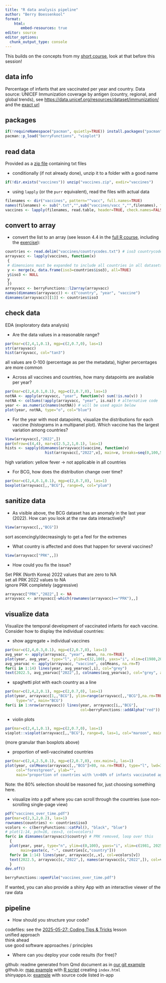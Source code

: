 ```yaml
---
title: "R data analysis pipeline"
author: "Berry Boessenkool"
format:
    html: 
       embed-resources: true
editor: source
editor_options: 
  chunk_output_type: console
---
```


This builds on the concepts from my [short course](https://github.com/brry/hour), look at that before this session!

## data info

Percentage of infants that are vaccinated per year and country. Data source: UNICEF Immunization coverage by antigen (country, regional, and global trends), see <https://data.unicef.org/resources/dataset/immunization/> and the [exact url](https://data.unicef.org/resources/data_explorer/unicef_f/?ag=UNICEF&df=GLOBAL_DATAFLOW&ver=1.0&dq=.IM_BCG+IMMUNISATION+IM_DTP1+IM_DTP3+IM_HEPB3+IM_HEPBB+IM_HIB3+IM_IPV1+IM_MCV1+IM_MCV2+IM_PCV3+IM_POL3+IM_RCV1+IM_ROTAC+IM_YFV..&startPeriod=2010&endPeriod=2020&lastnobservations=1)

## packages

```r
if(!requireNamespace("pacman", quietly=TRUE)) install.packages("pacman")
pacman::p_load("berryFunctions", "vioplot")
```


## read data

Provided as a [zip file](vaccines.zip) containing txt files

-   conditionally (if not already done), unzip it to a folder with a good name
```r
if(!dir.exists("vaccines")) unzip("vaccines.zip", exdir="vaccines")
```

-   using `lapply` (or the `purr` equivalent), read the files with actual data
```r
filenames <- dir("vaccines", pattern="^vacc", full.names=TRUE)
names(filenames) <- sub(".txt","",sub("vaccines/vacc_","",filenames), fixed=TRUE)
vaccines <- lapply(filenames, read.table, header=TRUE, check.names=FALSE)
```

## convert to array

-   convert the list to an array (see lesson 4.4 in the [full R course](https://bookdown.org/brry/course/), including the [exercise](https://open.hpi.de/courses/hpi-dh-fprog2024/items/2XsXVA2obqW2U4pjlNVrV)):
```r
countries <- read.delim("vaccines/countrycodes.txt") # iso3 countrycodes
arrayvacc <- lapply(vaccines, function(x) 
 {
 # dimensions must be expanded to include all countries in all datasets:
 y <- merge(x, data.frame(iso3=countries$iso3), all=TRUE)
 y$iso3 <- NULL
 y
 })
arrayvacc <- berryFunctions::l2array(arrayvacc)
names(dimnames(arrayvacc)) <- c("country", "year", "vaccine")
dimnames(arrayvacc)[[1]] <- countries$iso3
```

## check data

EDA (exploratory data analysis)

-   Are the data values in a reasonable range?
```r
par(mar=c(2,4,1,0.1), mgp=c(2,0.7,0), las=1)
str(arrayvacc)
hist(arrayvacc, col="tan3")
```
all values are 0-100 (percentage as per the metadata), higher percentages are more common

-   Across all vaccines and countries, how many datapoints are available per year?
```r
par(mar=c(2,4,0.1,0.1), mgp=c(2,0.7,0), las=1)
notNA <- apply(arrayvacc, "year", function(v) sum(!is.na(v)) )
notNA <- colSums(!apply(arrayvacc, "year", is.na)) # alternative code
year <- as.numeric(names(notNA)) # will be used again below
plot(year, notNA, type="o", col="blue")
```

-   For the year with most datapoints, visualize the distributions for each vaccine (histograms in a multipanel plot). Which vaccine has the largest variation among countries?
```r
View(arrayvacc[,"2022",])
par(mfrow=c(4,4), mar=c(2.5,2,1,0.1), las=1)
hists <- sapply(dimnames(arrayvacc)$vaccine, function(v) 
	              hist(arrayvacc[,"2022",v], main=v, breaks=seq(0,100,5), col="salmon"))
```
high variation: yellow fever -> not applicable in all countries

-   For BCG, how does the distribution change over time?
```r
par(mar=c(2,4,0.1,0.1), mgp=c(2,0.7,0), las=1)
boxplot(arrayvacc[,,"BCG"], range=0, col="plum")
```


## sanitize data

-   As visible above, the BCG dataset has an anomaly in the last year (2022). 
How can you look at the raw data interactively?
```r
View(arrayvacc[,,"BCG"])
```
sort ascencingly/decreasingly to get a feel for the extremes

-   What country is affected and does that happen for several vaccines?
```r
View(arrayvacc["PRK",,])
```

-   How could you fix the issue?

Set PRK (North Korea) 2022 values that are zero to NA  
set all PRK 2022 values to NA  
ignore PRK completely (aggressive)

```r
arrayvacc["PRK","2022",] <- NA
arrayvacc <- arrayvacc[-which(rownames(arrayvacc)=="PRK"),,]
```


## visualize data

Visualize the temporal development of vaccinated infants for each vaccine. Consider how to display the individual countries:

-   show aggregate + individual vaccines
```r
par(mar=c(2,4,0.3,0.1), mgp=c(2,0.7,0), las=1)
avg_year <- apply(arrayvacc, "year", mean, na.rm=TRUE)
plot(year, avg_year, type="l", ylim=c(32,100), yaxs="i", xlim=c(1980,2025), lwd=3)
avg_yearvac <- apply(arrayvacc, "vaccine", colMeans, na.rm=T)
for(i in 1:14) lines(year, avg_yearvac[,i], col="grey")
text(2022.5, avg_yearvac["2022",], colnames(avg_yearvac), col="grey", adj=0)
```

-   spaghetti plot with each country as a line
```r
par(mar=c(2,4,2,0.1), mgp=c(2,0.7,0), las=1)
plot(year, arrayvacc[1,,"BCG"], ylim=range(arrayvacc[,,"BCG"],na.rm=TRUE), 
     type="n", main="BCG")
for(i in 1:nrow(arrayvacc)) lines(year, arrayvacc[i,,"BCG"], 
                                  col=berryFunctions::addAlpha("red"))
```

-   violin plots
```r
par(mar=c(2,4,1,0.1), mgp=c(2,0.7,0), las=1)
vioplot::vioplot(arrayvacc[,,"BCG"], range=0, las=1, col="maroon", main="BCG")
```
(more granular than boxplots above)

-   proportion of well-vaccinated countries
```r
par(mar=c(2,4,2.5,0.1), mgp=c(2,0.7,0), cex.main=1, las=1)
plot(year, colMeans(arrayvacc[,,"BCG"]>80, na.rm=TRUE), type="l", lwd=3, 
     col="forestgreen", ylab="",
     main="proportion of countries with \n>80% of infants vaccinated against BCG")
```
Note: the 80% selection should be reasoned for, just choosing something here.

- visualize into a pdf where you can scroll through the countries (use non-scrolling single-page view)
```r
pdf("vaccines_over_time.pdf")
par(mar=c(2,3,2,0.2), las=1)
rownames(countries) <- countries$iso3
vcolors <- c(berryFunctions::catPal(), "black", "blue")
# plot(1:14, pch=16, cex=3, col=vcolors)
for(c in dimnames(arrayvacc)$country) # PRK removed, loop over this
  {
  plot(year, year, type="n", ylim=c(0,100), yaxs="i", xlim=c(1981, 2025), 
       main=paste(c, "-", countries[c,"country"]))
  for(v in 1:14) lines(year, arrayvacc[c,,v], col=vcolors[v])
  text(2022.5, arrayvacc[c,"2022",], names(arrayvacc[c,"2022",]), col=vcolors, adj=0)
  }
dev.off()
```

```r
berryFunctions::openFile("vaccines_over_time.pdf")
```
If wanted, you can also provide a shiny App with an interactive viewer of the raw data 

## pipeline

-   How should you structure your code?

codefiles: see the [2025-05-27: Coding Tips & Tricks](https://open.hpi.de/courses/hpi-dh-wearables2025/items/2ZzYqSKJovzhA3VS1pEor) lesson  
unified approach  
think ahead  
use good software approaches / principles

-   Where can you deploy your code results (for free)?

github: readme generated from Qmd document as in [our git example](https://github.com/brry/weatherReport)  
github.io: [map example](https://brry.github.io/sewekow/) with [R script](https://github.com/brry/sewekow/blob/main/karte.R) creating `index.html`  
shinyapps.io: [example](https://brry.shinyapps.io/wetter/) with source code listed in-app  
